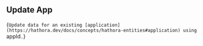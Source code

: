## Update App

{`Update data for an existing [application](https://hathora.dev/docs/concepts/hathora-entities#application) using `appId`.`}